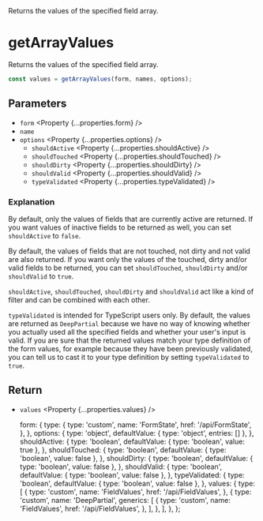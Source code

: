 
<Title>getArrayValues</Title>
<Description>Returns the values of the specified field array.</Description>

# getArrayValues

Returns the values of the specified field array.

```ts
const values = getArrayValues(form, names, options);
```

## Parameters

- `form` <Property {...properties.form} />
- `name` <Property type="string" />
- `options` <Property {...properties.options} />
  - `shouldActive` <Property {...properties.shouldActive} />
  - `shouldTouched` <Property {...properties.shouldTouched} />
  - `shouldDirty` <Property {...properties.shouldDirty} />
  - `shouldValid` <Property {...properties.shouldValid} />
  - `typeValidated` <Property {...properties.typeValidated} />

### Explanation

By default, only the values of fields that are currently active are returned. If you want values of inactive fields to be returned as well, you can set `shouldActive` to `false`.

By default, the values of fields that are not touched, not dirty and not valid are also returned. If you want only the values of the touched, dirty and/or valid fields to be returned, you can set `shouldTouched`, `shouldDirty` and/or `shouldValid` to `true`.

`shouldActive`, `shouldTouched`, `shouldDirty` and `shouldValid` act like a kind of filter and can be combined with each other.

`typeValidated` is intended for TypeScript users only. By default, the values are returned as `DeepPartial` because we have no way of knowing whether you actually used all the specified fields and whether your user's input is valid. If you are sure that the returned values match your type definition of the form values, for example because they have been previously validated, you can tell us to cast it to your type definition by setting `typeValidated` to `true`.

## Return

- `values` <Property {...properties.values} />

  form: {
    type: {
      type: 'custom',
      name: 'FormState',
      href: '/api/FormState',
    },
  },
  options: {
    type: 'object',
    defaultValue: { type: 'object', entries: [] },
  },
  shouldActive: {
    type: 'boolean',
    defaultValue: { type: 'boolean', value: true },
  },
  shouldTouched: {
    type: 'boolean',
    defaultValue: { type: 'boolean', value: false },
  },
  shouldDirty: {
    type: 'boolean',
    defaultValue: { type: 'boolean', value: false },
  },
  shouldValid: {
    type: 'boolean',
    defaultValue: { type: 'boolean', value: false },
  },
  typeValidated: {
    type: 'boolean',
    defaultValue: { type: 'boolean', value: false },
  },
  values: {
    type: [
      {
        type: 'custom',
        name: 'FieldValues',
        href: '/api/FieldValues',
      },
      {
        type: 'custom',
        name: 'DeepPartial',
        generics: [
          {
            type: 'custom',
            name: 'FieldValues',
            href: '/api/FieldValues',
          },
        ],
      },
    ],
  },
};
